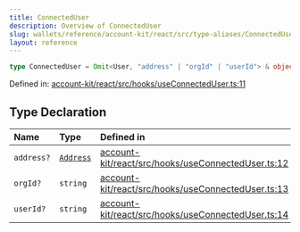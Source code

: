 ```yaml
---
title: ConnectedUser
description: Overview of ConnectedUser
slug: wallets/reference/account-kit/react/src/type-aliases/ConnectedUser
layout: reference
---
```


```ts
type ConnectedUser = Omit<User, "address" | "orgId" | "userId"> & object;
```

Defined in: [account-kit/react/src/hooks/useConnectedUser.ts:11](https://github.com/alchemyplatform/aa-sdk/blob/49e74eee8606f480b200b4612d00d950da8a8742/account-kit/react/src/hooks/useConnectedUser.ts#L11)

## Type Declaration

| Name       | Type                                                              | Defined in                                                                                                                                                                                        |
| :--------- | :---------------------------------------------------------------- | :------------------------------------------------------------------------------------------------------------------------------------------------------------------------------------------------ |
| `address?` | [`Address`](../../../../aa-sdk/core/src/type-aliases/Address.mdx) | [account-kit/react/src/hooks/useConnectedUser.ts:12](https://github.com/alchemyplatform/aa-sdk/blob/49e74eee8606f480b200b4612d00d950da8a8742/account-kit/react/src/hooks/useConnectedUser.ts#L12) |
| `orgId?`   | `string`                                                          | [account-kit/react/src/hooks/useConnectedUser.ts:13](https://github.com/alchemyplatform/aa-sdk/blob/49e74eee8606f480b200b4612d00d950da8a8742/account-kit/react/src/hooks/useConnectedUser.ts#L13) |
| `userId?`  | `string`                                                          | [account-kit/react/src/hooks/useConnectedUser.ts:14](https://github.com/alchemyplatform/aa-sdk/blob/49e74eee8606f480b200b4612d00d950da8a8742/account-kit/react/src/hooks/useConnectedUser.ts#L14) |
